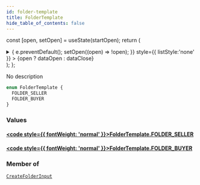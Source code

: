```yaml
---
id: folder-template
title: FolderTemplate
hide_table_of_contents: false
---
```






const [open, setOpen] = useState(startOpen);
return (
<details {...(open ? { open: true } : {})} className="details" style={{ border:'none', boxShadow:'none', background:'var(--ifm-background-color)' }}>
<summary
onClick={(e) => {
e.preventDefault();
setOpen((open) => !open);
}}
style={{ listStyle:'none' }} >
{open ? dataOpen : dataClose}
</summary>
{open && children}
</details>
);
};

No description

```graphql
enum FolderTemplate {
  FOLDER_SELLER
  FOLDER_BUYER
}
```

### Values

#### [<code style={{ fontWeight: 'normal' }}>FolderTemplate.<b>FOLDER_SELLER</b></code>](#)

>

#### [<code style={{ fontWeight: 'normal' }}>FolderTemplate.<b>FOLDER_BUYER</b></code>](#)

>

### Member of

[`CreateFolderInput`](/api/inputs/create-folder-input) <Badge class="badge badge--secondary" text="input"/>
